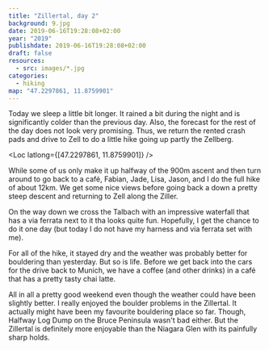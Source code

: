 ```yaml
---
title: "Zillertal, day 2"
background: 9.jpg
date: 2019-06-16T19:28:08+02:00
year: "2019"
publishdate: 2019-06-16T19:28:08+02:00
draft: false
resources:
  - src: images/*.jpg
categories:
  - hiking
map: "47.2297861, 11.8759901"
---
```


Today we sleep a little bit longer. It rained a bit during the night and is
significantly colder than the previous day. Also, the forecast for the rest of
the day does not look very promising. Thus, we return the rented crash pads and
drive to Zell to do a little hike going up partly the Zellberg.

<Loc latlong={[47.2297861, 11.8759901]} />

While some of us only make it up halfway of the 900m ascent and then turn
around to go back to a café, Fabian, Jade, Lisa, Jason, and I do the full hike
of about 12km. We get some nice views before going back a down a pretty steep
descent and returning to Zell along the Ziller.

<Rimg src="9.jpg" alt="View on the way" />

<Rimg src="10.jpg" alt="View on the way" />

On the way down we cross the Talbach with an impressive waterfall that has
a via ferrata next to it tha looks quite fun. Hopefully, I get the chance to do
it one day (but today I do not have my harness and via ferrata set with me).

<Gallery>
  <Rimg src="11.jpg" caption="The Talbach" />
  <Rimg src="12.jpg" alt="Jason and Lisa coming down the Talbach stairs" />
  <Rimg src="13.jpg" caption="A fun looking via ferrata" />
  <Rimg src="14.jpg" alt="Talbach" />
  <Rimg src="15.jpg" alt="Me in front of the Talbach" />
</Gallery>

For all of the hike, it stayed dry and the weather was probably better for
bouldering than yesterday. But so is life. Before we get back into the cars for
the drive back to Munich, we have a coffee (and other drinks) in a café that has
a pretty tasty chai latte.

All in all a pretty good weekend even though the weather could have been
slightly better. I really enjoyed the boulder problems in the Zillertal. It
actually might have been my favourite bouldering place so far. Though, Halfway
Log Dump on the Bruce Peninsula wasn't bad either. But the Zillertal is
definitely more enjoyable than the Niagara Glen with its painfully sharp holds.
